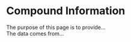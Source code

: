 # Compound Information {#sec-compound-information}
  
The purpose of this page is to provide...  
The data comes from...  
